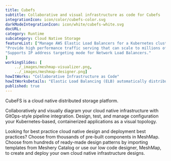 ```yaml
---
title: Cubefs  
subtitle: Collaborative and visual infrastructure as code for Cubefs
integrationIcon: icon/color/cubefs-color.svg
darkModeIntegrationIcon: icon/white/cubefs-white.svg
docURL: 
category: Runtime
subcategory: Cloud Native Storage
featureList: ["Manage AWS Elastic Load Balancers for a Kubernetes cluster.",
"Provide high performance traffic serving that can scale to millions of requests per second.",
"Supports IP address targeting mode for Network Load Balancers."
]
workingSlides: [
    ../_images/meshmap-visualizer.png,
    ../_images/meshmap-designer.png]
howItWorks: "Collaborative Infrastructure as Code"
howItWorksDetails: "Elastic Load Balancing (ELB) automatically distributes incoming application traffic across multiple targets and virtual appliances in one or more Availability Zones (AZs)."
published: true
---
```

<p>
    CubeFS is a cloud native distributed storage platform. 
</p>
<p>
    Collaboratively and visually diagram your cloud native infrastructure with GitOps-style pipeline integration. Design, test, and manage configuration your Kubernetes-based, containerized applications as a visual topology.
</p>
<p>
    Looking for best practice cloud native design and deployment best practices? Choose from thousands of pre-built components in MeshMap. Choose from hundreds of ready-made design patterns by importing templates from Meshery Catalog or use our low code designer, MeshMap, to create and deploy your own cloud native infrastructure designs.
</p>